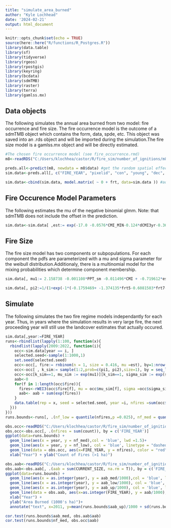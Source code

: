 ```yaml
---
title: "simulate_area_burned"
author: "Kyle Lochhead"
date: '2024-02-21'
output: html_document
---
```

```r
knitr::opts_chunk$set(echo = TRUE)
source(here::here("R/functions/R_Postgres.R"))
library(data.table)
library(sf)
library(tidyverse)
library(rgeos)
library(rpostgis)
library(keyring)
library(bcdata)
library(sdmTMB)
library(raster)
library(terra)
library(gamlss.mx)
```

## Data objects
The following simulates the annual area burned from two model: fire occurrence and fire size. The fire occurrence model is the outcome of a sdmTMB object which contains the form, data, spde, etc. This object was saved into an .rds object and will be imported during the simulation.The fire size model is a gamlss.mx object and will be directly estimated. 

```r
#The chosen fire occurrence model (see fire_occurrence.rmd)
m8<-readRDS("C:/Users/klochhea/castor/R/fire_sim/number_of_ignitions/m8.rds")

preds.all<-predict(m8, newdata = m8$data) #get the random spatial effect
sim.data<-preds.all[, c("FIRE_YEAR", "pixelid", "con", "young", "dec", "mix", "CMI_MIN", "dCMI3yr", "avgCMIProv", "PPT_sm", "TEMP_MAX", "flammable", "frt", "PPT_sm","est_rf","est", "est_non_rf", "CMI","CMI3yr")][,frt:=as.factor(frt)]

sim.data<-cbind(sim.data, model.matrix( ~ 0 + frt, data=sim.data )) #add in the indicator structure for frt - homogenous fire regime types
```

## Fire Occurence Model Parameters
The following estimates the mu of the negative binomial glmm. Note: that sdmTMB does not include the offset in the prediction. 
```r
sim.data<-sim.data[ ,est:= exp(-17.0 -0.0576*CMI_MIN-0.124*dCMI3yr-0.363*avgCMIProv  -0.979*frt5 -0.841*frt7 -1.55*frt9  -1.55*frt10  -1.03*frt11  -1.09*frt12 -1.34*frt13  -0.876*frt14  -2.36*frt15+ 0.495*log(con + 1) + 0.0606 *log(young + 1) -0.0256 *log(dec + 1) +est_rf  + log(flammable) )]

```

## Fire Size
The fire size model has two components or subpopulations. For each component the pdfs are parameterized with a mu and sigma parameter for the weibull distribution.Additionaly, there is a multinomial model for the mixing probabilities which determine component membership.
```r
sim.data[, mu1:= 2.158738 -0.001108*PPT_sm -0.011496*CMI + -0.719612*est  -0.020594*log(con + 1)][, sigma1:=  1.087][ , mu2:= 2.645616 -0.001222*PPT_sm + 0.049921*CMI +1.918825*est -0.209590*log(con + 1) ][, sigma2:= 0.27]

sim.data[, pi2:=1/(1+exp(-1*(-0.1759469+ -1.374135*frt5-0.6081503*frt7-2.698864*frt9 -1.824072*frt10 -3.028758*frt11  -1.234629*frt12-1.540873*frt13-0.842797*frt14  -1.334035*frt15+ 0.6835479*avgCMIProv+0.1055167*TEMP_MAX )))][,pi1:=1-pi2]
```

## Simulate
The following simulates the two fire regime models independantly for each year. Thus, in years where the simulation results in very large fire, the next proceeding year will still use the landcover estimates that actually occured.
```r
sim.data[,year:=FIRE_YEAR]
runs<-rbindlist(lapply(1:100, function(x){
  rbindlist(lapply(2009:2022, function(i){
    occ<-sim.data[year == i, ]
    selected.seed<-sample(1:1000,1)
    set.seed(selected.seed)
    occ<-occ[, fire:= rnbinom(n = 1, size = 0.416, mu =est), by=1:nrow(occ)][fire>0,]
    occ<-occ[ , k_sim:= sample(1:2,prob=c(pi1, pi2),size=1), by = seq_len(nrow(occ))]
    occ<-occ[k_sim==1, mu_sim := exp(mu1)][k_sim==1, sigma_sim := exp(sigma1)][k_sim==2, mu_sim := exp(mu2)][k_sim==2, sigma_sim := exp(sigma2)]
    aab<-0
    for(f in 1:length(occ$fire)){
      fires<-rWEI3(occ$fire[f], mu = occ$mu_sim[f], sigma =occ$sigma_sim[f])
      aab<- aab + sum(exp(fires))
    }
    data.table(rep = x, seed = selected.seed, year =i, nfires =sum(occ$fire), aab = aab)
  }))
}))
runs.bounds<-runs[, .(nf_low = quantile(nfires,p =0.025), nf_med = quantile(nfires,p =0.5), nf_up = quantile(nfires,p =0.975), aab_low = quantile(aab,p =0.025), aab_med = quantile(aab,p =0.5), aab_up = quantile(aab,p =0.975)), by = year]

obs.occ<-readRDS("C:/Users/klochhea/castor/R/fire_sim/number_of_ignitions/data.lightning.rds")
obs.occ<-obs.occ[, .(nfires = sum(count)), by = c('FIRE_YEAR')]
ggplot(data=runs.bounds) + 
  geom_line(aes(x = year, y = nf_med),col = 'blue', lwd =1.5)+ 
  geom_line(aes(x = year, y = nf_low), col = 'blue', linetype = "dashed")+ geom_line(aes(x = year, y = nf_up), col = 'blue', linetype = "dashed") + 
  geom_line(data = obs.occ, aes(x=FIRE_YEAR, y = nfires), color = "red") + 
  xlab("Year") + ylab("Count of Fires (>1 ha)")

obs.aab<-readRDS("C:/Users/klochhea/castor/R/fire_sim/number_of_ignitions/data.lightning.size.rds")
obs.aab<-obs.aab[, .(aab = sum(CURRENT_SIZE, na.rm = T)), by = c('FIRE_YEAR')]
ggplot(data=runs.bounds) + 
  geom_line(aes(x = as.integer(year), y = aab_med/1000),col = 'blue', lwd =1.5)+ 
  geom_line(aes(x = as.integer(year), y = aab_low/1000), col = 'blue', linetype = "dashed")+ 
  geom_line(aes(x = as.integer(year), y = aab_up/1000), col = 'blue', linetype = "dashed") + 
  geom_line(data = obs.aab, aes(x=as.integer(FIRE_YEAR), y = aab/1000), color = "red") + 
  xlab("Year") + 
  ylab("Area Burned (1000's ha)")+
  annotate("text", x=2011, y=mean(runs.bounds$aab_up)/1000 + sd(runs.bounds$aab_up/1000), label= paste0("r=", round(cor(runs.bounds$aab_med, obs.aab$aab),2)))+ scale_x_continuous(breaks=seq(2010,2022,2)) + ylim(0, 4000)  

cor.test(runs.bounds$aab_med, obs.aab$aab)
cor.test(runs.bounds$nf_med, obs.occ$aab)
```
